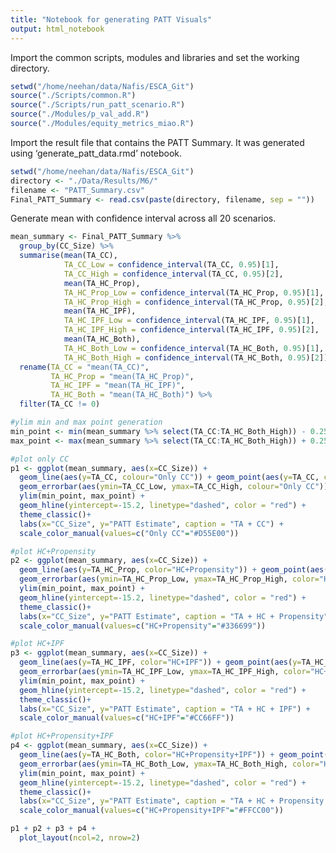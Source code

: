 ```yaml
---
title: "Notebook for generating PATT Visuals"
output: html_notebook
---
```


Import the common scripts, modules and libraries and set the working directory.

```r
setwd("/home/neehan/data/Nafis/ESCA_Git")
source("./Scripts/common.R")
source("./Scripts/run_patt_scenario.R")
source("./Modules/p_val_add.R")
source("./Modules/equity_metrics_miao.R")
```

Import the result file that contains the PATT Summary. It was generated using 'generate_patt_data.rmd' notebook.

```r
setwd("/home/neehan/data/Nafis/ESCA_Git")
directory <- "./Data/Results/M6/"
filename <- "PATT_Summary.csv"
Final_PATT_Summary <- read.csv(paste(directory, filename, sep = ""))
```

Generate mean with confidence interval across all 20 scenarios.

```r
mean_summary <- Final_PATT_Summary %>% 
  group_by(CC_Size) %>% 
  summarise(mean(TA_CC), 
            TA_CC_Low = confidence_interval(TA_CC, 0.95)[1], 
            TA_CC_High = confidence_interval(TA_CC, 0.95)[2],
            mean(TA_HC_Prop), 
            TA_HC_Prop_Low = confidence_interval(TA_HC_Prop, 0.95)[1], 
            TA_HC_Prop_High = confidence_interval(TA_HC_Prop, 0.95)[2],
            mean(TA_HC_IPF), 
            TA_HC_IPF_Low = confidence_interval(TA_HC_IPF, 0.95)[1], 
            TA_HC_IPF_High = confidence_interval(TA_HC_IPF, 0.95)[2], 
            mean(TA_HC_Both), 
            TA_HC_Both_Low = confidence_interval(TA_HC_Both, 0.95)[1], 
            TA_HC_Both_High = confidence_interval(TA_HC_Both, 0.95)[2]) %>%
  rename(TA_CC = "mean(TA_CC)",
         TA_HC_Prop = "mean(TA_HC_Prop)",
         TA_HC_IPF = "mean(TA_HC_IPF)",
         TA_HC_Both = "mean(TA_HC_Both)") %>%
  filter(TA_CC != 0)
```

```r
#ylim min and max point generation
min_point <- min(mean_summary %>% select(TA_CC:TA_HC_Both_High)) - 0.25
max_point <- max(mean_summary %>% select(TA_CC:TA_HC_Both_High)) + 0.25

#plot only CC
p1 <- ggplot(mean_summary, aes(x=CC_Size)) + 
  geom_line(aes(y=TA_CC, colour="Only CC")) + geom_point(aes(y=TA_CC, colour="Only CC")) + 
  geom_errorbar(aes(ymin=TA_CC_Low, ymax=TA_CC_High, colour="Only CC")) + 
  ylim(min_point, max_point) + 
  geom_hline(yintercept=-15.2, linetype="dashed", color = "red") + 
  theme_classic()+
  labs(x="CC_Size", y="PATT Estimate", caption = "TA + CC") + 
  scale_color_manual(values=c("Only CC"="#D55E00")) 

#plot HC+Propensity
p2 <- ggplot(mean_summary, aes(x=CC_Size)) +
  geom_line(aes(y=TA_HC_Prop, color="HC+Propensity")) + geom_point(aes(y=TA_HC_Prop, color="HC+Propensity")) + 
  geom_errorbar(aes(ymin=TA_HC_Prop_Low, ymax=TA_HC_Prop_High, color="HC+Propensity")) +
  ylim(min_point, max_point) + 
  geom_hline(yintercept=-15.2, linetype="dashed", color = "red") + 
  theme_classic()+
  labs(x="CC_Size", y="PATT Estimate", caption = "TA + HC + Propensity") + 
  scale_color_manual(values=c("HC+Propensity"="#336699")) 

#plot HC+IPF
p3 <- ggplot(mean_summary, aes(x=CC_Size)) +
  geom_line(aes(y=TA_HC_IPF, color="HC+IPF")) + geom_point(aes(y=TA_HC_IPF, color="HC+IPF")) + 
  geom_errorbar(aes(ymin=TA_HC_IPF_Low, ymax=TA_HC_IPF_High, color="HC+IPF")) +
  ylim(min_point, max_point) + 
  geom_hline(yintercept=-15.2, linetype="dashed", color = "red") + 
  theme_classic()+
  labs(x="CC_Size", y="PATT Estimate", caption = "TA + HC + IPF") + 
  scale_color_manual(values=c("HC+IPF"="#CC66FF")) 

#plot HC+Propensity+IPF
p4 <- ggplot(mean_summary, aes(x=CC_Size)) +
  geom_line(aes(y=TA_HC_Both, color="HC+Propensity+IPF")) + geom_point(aes(y=TA_HC_Both, color="HC+Propensity+IPF")) + 
  geom_errorbar(aes(ymin=TA_HC_Both_Low, ymax=TA_HC_Both_High, color="HC+Propensity+IPF")) +
  ylim(min_point, max_point) + 
  geom_hline(yintercept=-15.2, linetype="dashed", color = "red") + 
  theme_classic()+
  labs(x="CC_Size", y="PATT Estimate", caption = "TA + HC + Propensity + IPF") + 
  scale_color_manual(values=c("HC+Propensity+IPF"="#FFCC00")) 

```

```r
p1 + p2 + p3 + p4 + 
  plot_layout(ncol=2, nrow=2) 
```
